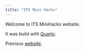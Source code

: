```yaml
---
title: "ITS Mini Hacks"
---
```


Welcome to ITS MiniHacks website.



It was build with [Quarto](https://quarto.org/docs/websites).

Previous [website](https://itsleeds.github.io/geospatial-theme/people/). 